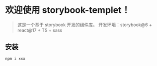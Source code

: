 
<Meta title='快速上手' />

# 欢迎使用 storybook-templet！

> 这是一个基于 storybook 开发的组件库。
> 开发环境：storybook@6 + react@17 + TS + sass

## 安装

```shell
npm i xxx
```
